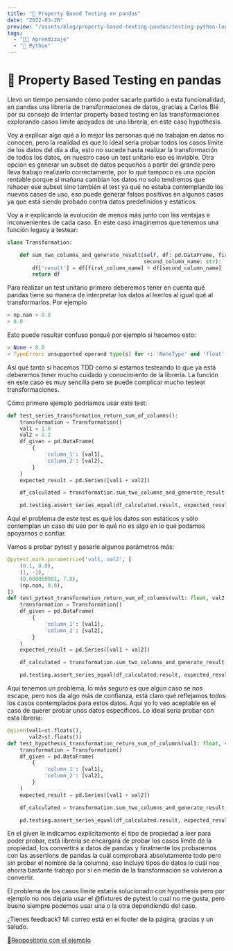 ```yaml
---
title: "🐍 Property Based Testing en pandas"
date: "2022-03-26"
preview: "/assets/blog/property-based-testing-pandas/testing-python-logo.png"
tags:
  - "👨‍💻 Aprendizaje"
  - "🐍 Python"
---
```


# 🐍 Property Based Testing en pandas

Llevo un tiempo pensando cómo poder sacarle partido a esta funcionalidad, en
pandas una librería de transformaciones de datos, gracias a Carlos Blé por su
consejo de intentar property based testing en las transformaciones explorando
casos límite apoyados de una librería, en este caso hypothesis.

Voy a explicar algo qué a lo mejor las personas qué no trabajan en datos no
conocen, pero la realidad es que lo ideal sería probar todos los casos límite de
los datos del día a día, esto no sucede hasta realizar la transformación de
todos los datos, en nuestro caso un test unitario eso es inviable. Otra opción
es generar un subset de datos pequeños a partir del grande pero lleva trabajo
realizarlo correctamente, por lo qué tampoco es una opción rentable porque si
mañana cambian los datos no solo tendremos que rehacer ese subset sino también
el test ya qué no estaba contemplando los nuevos casos de uso, eso puede generar
falsos positivos en algunos casos ya que está siendo probado contra datos
predefinidos y estáticos.

Voy a ir explicando la evolución de menos más junto con las ventajas e
inconvenientes de cada caso. En este caso imaginemos que tenemos una función
legacy a testear:

```python
class Transformation:

    def sum_two_columns_and_generate_result(self, df: pd.DataFrame, first_column_name: str,
                                            second_column_name: str):
        df['result'] = df[first_column_name] + df[second_column_name]
        return df
```

Para realizar un test unitario primero deberemos tener en cuenta qué pandas
tiene su manera de interpretar los datos al leerlos al igual qué al
transformarlos. Por ejemplo

```python
> np.nan + 0.0
> 0.0
```

Esto puede resultar confuso porqué por ejemplo si hacemos esto:

```python
> None + 0.0
> TypeError: unsupported operand type(s) for +: 'NoneType' and 'float'
```

Así qué tanto si hacemos TDD cómo si estamos testeando lo que ya está deberemos
tener mucho cuidado y conocimiento de la librería. La función en este caso es
muy sencilla pero se puede complicar mucho testear transformaciones.

Cómo primero ejemplo podríamos usar este test:

```python
def test_series_transformation_return_sum_of_columns():
    transformation = Transformation()
    val1 = 1.0
    val2 = 2.2
    df_given = pd.DataFrame(
        {
            'column_1': [val1],
            'column_2': [val2],
        }
    )
    expected_result = pd.Series([val1 + val2])

    df_calculated = transformation.sum_two_columns_and_generate_result(df_given, 'column_1', 'column_2')

    pd.testing.assert_series_equal(df_calculated.result, expected_result, check_names=False)
```

Aquí el problema de este test es qué los datos son estáticos y sólo contemplan
un caso de uso por lo qué no es algo en lo qué podamos apoyarnos o confiar.

Vamos a probar pytest y pasarle algunos parámetros más:

```python
@pytest.mark.parametrize('val1, val2', [
    (0.1, 0.0),
    (1, -1),
    (0.000000001, 7.0),
    (np.nan, 0.0),
])
def test_pytest_transformation_return_sum_of_columns(val1: float, val2: float):
    transformation = Transformation()
    df_given = pd.DataFrame(
        {
            'column_1': [val1],
            'column_2': [val2],
        }
    )
    expected_result = pd.Series([val1 + val2])

    df_calculated = transformation.sum_two_columns_and_generate_result(df_given, 'column_1', 'column_2')

    pd.testing.assert_series_equal(df_calculated.result, expected_result, check_names=False)
```

Aquí tenemos un problema, lo más seguro es que algún caso se nos escape, pero
nos da algo más de confianza, está claro qué reflejamos todos los casos
contemplados para estos datos. Aquí yo lo veo aceptable en el caso de querer
probar unos datos específicos. Lo ideal sería probar con esta librería:

```python
@given(val1=st.floats(),
       val2=st.floats())
def test_hypothesis_transformation_return_sum_of_columns(val1: float, val2: float):
    transformation = Transformation()
    df_given = pd.DataFrame(
        {
            'column_1': [val1],
            'column_2': [val2],
        }
    )
    expected_result = pd.Series([val1 + val2])

    df_calculated = transformation.sum_two_columns_and_generate_result(df_given, 'column_1', 'column_2')

    pd.testing.assert_series_equal(df_calculated.result, expected_result, check_names=False)
```

En el given le indicamos explícitamente el tipo de propiedad a leer para poder
probar, está librería se encargará de probar los casos límite de la propiedad,
los convertirá a datos de pandas y finalmente los probaremos con las assertions
de pandas la cuál comprobará absolutamente todo pero sin probar el nombre de la
columna, eso incluye tipos de datos lo cuál nos ahorra bastante trabajo por si
en medio de la transformación se volvieron a convertir.

El problema de los casos límite estaría solucionado con hypothesis pero por
ejemplo no nos dejaría usar el @fixtures de pytest lo cual no me gusta, pero
bueno siempre podemos usar una o la otra dependiendo del caso.

¿Tienes feedback? Mi correo está en el footer de la página, gracias y un saludo.

[📁Reopositorio con el ejemplo](https://github.com/Wolfremium13/property-based-testing-in-pandas)

